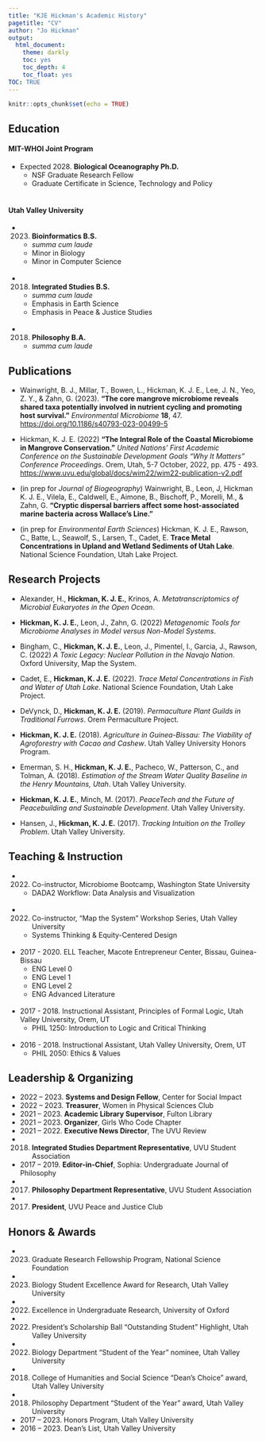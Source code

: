 ```yaml
---
title: "KJE Hickman's Academic History"
pagetitle: "CV"
author: "Jo Hickman"
output:
  html_document:
    theme: darkly
    toc: yes
    toc_depth: 4
    toc_float: yes
TOC: TRUE
---
```



```r
knitr::opts_chunk$set(echo = TRUE)
```

## Education

#### MIT-WHOI Joint Program

* Expected 2028.  __Biological Oceanography Ph.D.__
  + NSF Graduate Research Fellow
  + Graduate Certificate in Science, Technology and Policy
<br><br>

#### Utah Valley University

* 2023.  __Bioinformatics B.S.__
  + _summa cum laude_
  + Minor in Biology
  + Minor in Computer Science
<br><br>
* 2018.  __Integrated Studies B.S.__
  + _summa cum laude_
  + Emphasis in Earth Science
  + Emphasis in Peace & Justice Studies
<br><br>
* 2018.  __Philosophy B.A.__
  + _summa cum laude_


## Publications

* Wainwright, B. J., Millar, T., Bowen, L., Hickman, K. J. E., Lee, J. N., Yeo, Z. Y., & Zahn, G. (2023). __“The core mangrove microbiome reveals shared taxa potentially involved in nutrient cycling and promoting host survival.”__ _Environmental Microbiome_ __18__, 47. [https://doi.org/10.1186/s40793-023-00499-5](https://doi.org/10.1186/s40793-023-00499-5)

* Hickman, K. J. E. (2022) __“The Integral Role of the Coastal Microbiome in Mangrove Conservation.”__ _United Nations’ First Academic Conference on the Sustainable Development Goals “Why It Matters” Conference Proceedings_. Orem, Utah, 5-7 October, 2022, pp. 475 - 493. [https://www.uvu.edu/global/docs/wim22/wim22-publication-v2.pdf](https://www.uvu.edu/global/docs/wim22/wim22-publication-v2.pdf)

* (in prep for _Journal of Biogeography_) Wainwright, B., Leon, J, Hickman K. J. E., Vilela, E., Caldwell, E., Aimone, B., Bischoff, P., Morelli, M., & Zahn, G. __“Cryptic dispersal barriers affect some host-associated marine bacteria across Wallace's Line.”__

* (in prep for _Environmental Earth Sciences_) Hickman, K. J. E., Rawson, C., Batte, L., Seawolf, S., Larsen, T., Cadet, E. __Trace Metal Concentrations in Upland and Wetland Sediments of Utah Lake__. National Science Foundation, Utah Lake Project.


## Research Projects

* Alexander, H., __Hickman, K. J. E.__, Krinos, A. _Metatranscriptomics of Microbial Eukaryotes in the Open Ocean_. 

*	__Hickman, K. J. E.__, Leon, J., Zahn, G. (2022) _Metagenomic Tools for Microbiome Analyses in Model versus Non-Model Systems_. 

* Bingham, C., __Hickman, K. J. E.__, Leon, J., Pimentel, I., Garcia, J., Rawson, C. (2022) _A Toxic Legacy: Nuclear Pollution in the Navajo Nation_. Oxford University, Map the System. 

* Cadet, E., __Hickman, K. J. E.__ (2022). _Trace Metal Concentrations in Fish and Water of Utah Lake_. National Science Foundation, Utah Lake Project.

* DeVynck, D., __Hickman, K. J. E.__ (2019). _Permaculture Plant Guilds in Traditional Furrows_. Orem Permaculture Project. 

*	__Hickman, K. J. E.__ (2018). _Agriculture in Guinea-Bissau: The Viability of Agroforestry with Cacao and Cashew_. Utah Valley University Honors Program.

* Emerman, S. H., __Hickman, K. J. E.__, Pacheco, W., Patterson, C., and Tolman, A. (2018). _Estimation of the Stream Water Quality Baseline in the Henry Mountains, Utah_. Utah Valley University.

* __Hickman, K. J. E.__, Minch, M. (2017). _PeaceTech and the Future of Peacebuilding and Sustainable Development_. Utah Valley University.

* Hansen, J., __Hickman, K. J. E.__ (2017). _Tracking Intuition on the Trolley Problem_. Utah Valley University.


## Teaching & Instruction

* 2022. Co-instructor, Microbiome Bootcamp, Washington State University
    + DADA2 Workflow: Data Analysis and Visualization
<br><br>

* 2022. Co-instructor, "Map the System" Workshop Series, Utah Valley University
  + Systems Thinking & Equity-Centered Design
<br><br>

*	2017 - 2020. ELL Teacher, Macote Entrepreneur Center, Bissau, Guinea-Bissau
    +	ENG Level 0
    + ENG Level 1
    + ENG Level 2
    + ENG Advanced Literature
<br><br>

*	2017 - 2018. Instructional Assistant, Principles of Formal Logic, Utah Valley University, Orem, UT
    +	PHIL 1250: Introduction to Logic and Critical Thinking
<br><br>

*	2016 - 2018. Instructional Assistant, Utah Valley University, Orem, UT
    +	PHIL 2050: Ethics & Values


## Leadership & Organizing

* 2022 – 2023. __Systems and Design Fellow__,  Center for Social Impact
<br>
* 2022 – 2023. __Treasurer__,  Women in Physical Sciences Club 
<br>
* 2021 – 2023. __Academic Library Supervisor__,  Fulton Library
<br>
* 2021 – 2023. __Organizer__,  Girls Who Code Chapter
<br>
* 2021 – 2022. __Executive News Director__,  The UVU Review
<br>
* 2018. __Integrated Studies Department Representative__,  UVU Student Association
<br>
*	2017 – 2019. __Editor-in-Chief__,  Sophia: Undergraduate Journal of Philosophy
<br>
* 2017. __Philosophy Department Representative__,  UVU Student Association
<br>
* 2017. __President__, UVU Peace and Justice Club
<br>


## Honors & Awards

*	2023. Graduate Research Fellowship Program, National Science Foundation
<br>
*	2023. Biology Student Excellence Award for Research, Utah Valley University
<br>
*	2022. Excellence in Undergraduate Research, University of Oxford
<br>
*	2022. President’s Scholarship Ball “Outstanding Student” Highlight, Utah Valley University
<br>
*	2022. Biology Department “Student of the Year” nominee, Utah Valley University
<br>
*	2018. College of Humanities and Social Science “Dean’s Choice” award, Utah Valley University
<br>
*	2018. Philosophy Department “Student of the Year” award, Utah Valley University
<br>
*	2017 – 2023. Honors Program, Utah Valley University
<br>
*	2016 – 2023. Dean’s List, Utah Valley University

<br><br>
